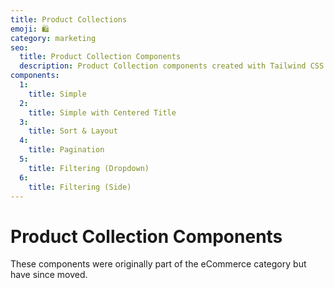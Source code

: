 ```yaml
---
title: Product Collections
emoji: 🛍
category: marketing
seo:
  title: Product Collection Components
  description: Product Collection components created with Tailwind CSS
components:
  1:
    title: Simple
  2:
    title: Simple with Centered Title
  3:
    title: Sort & Layout
  4:
    title: Pagination
  5:
    title: Filtering (Dropdown)
  6:
    title: Filtering (Side)
---
```


# Product Collection Components

<div class="max-w-prose text-pretty">
  These components were originally part of the eCommerce category but have since moved.
</div>

<CollectionList componentsData={componentsData} componentContainer={componentContainer} />
